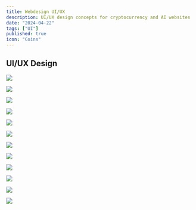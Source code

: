 ```yaml
---
title: Webdesign UI/UX
description: UI/UX design concepts for cryptocurrency and AI websites
date: "2024-04-22"
tags: ["UI"]
published: true
icon: "Coins"
---
```


## UI/UX Design

![](/metamask-UI.webp)

![](/uniswap-UI.webp)

![](/defillama-UI.webp)

![](/debank-UI.webp)

![](/bitcoin-UI.webp)

![](/ethereum-UI.webp)

![](/doge-UI.webp)

![](/avalanche-UI.webp)

![](/langchain-ui-1.webp)

![](/langchain-ui-2.webp)

![](/langchain-ui-3.webp)

![](/langchain-ui-4.webp)
